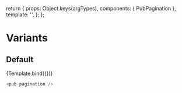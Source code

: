 
<Meta title="pub-pagination" component={PubPagination} />

  return {
    props: Object.keys(argTypes),
    components: { PubPagination },
    template: '<pub-pagination v-bind="$props" />',
  };
};

# Variants

## Default

<Canvas>
  <Story name="Default">{Template.bind({})}</Story>
</Canvas>

```javascript
<pub-pagination />
```

<ArgsTable story="Default" />
